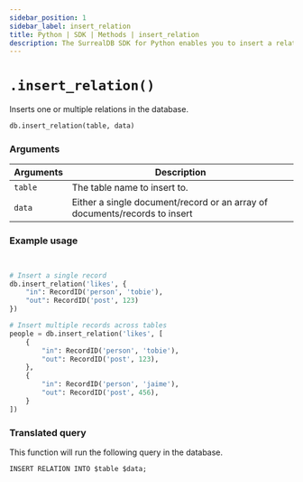 ```yaml
---
sidebar_position: 1
sidebar_label: insert_relation
title: Python | SDK | Methods | insert_relation
description: The SurrealDB SDK for Python enables you to insert a relation between two records.
---
```



# `.insert_relation()`

Inserts one or multiple relations in the database.

```python title="Method Syntax"
db.insert_relation(table, data)
```

### Arguments
<table>
    <thead>
        <tr>
            <th colspan="2" scope="col">Arguments</th>
            <th colspan="2" scope="col">Description</th>
        </tr>
    </thead>
    <tbody>
        <tr>
            <td colspan="2" scope="row" data-label="Arguments">
                <code>table</code>
                <Label label="required" />
            </td>
            <td colspan="2" scope="row" data-label="Description">
                The table name to insert to.
            </td>
        </tr>
        <tr>
            <td colspan="2" scope="row" data-label="Arguments">
                <code>data</code>
                <Label label="required" />
            </td>
            <td colspan="2" scope="row" data-label="Description">
                Either a single document/record or an array of documents/records to insert
            </td>
        </tr>
    </tbody>
</table>

### Example usage
```python


# Insert a single record
db.insert_relation('likes', {
	"in": RecordID('person', 'tobie'),
	"out": RecordID('post', 123)
})

# Insert multiple records across tables
people = db.insert_relation('likes', [
	{
    	"in": RecordID('person', 'tobie'),
    	"out": RecordID('post', 123),
	},
	{
    	"in": RecordID('person', 'jaime'),
    	"out": RecordID('post', 456),
	}
])
```

### Translated query
This function will run the following query in the database.

```surql
INSERT RELATION INTO $table $data;
```